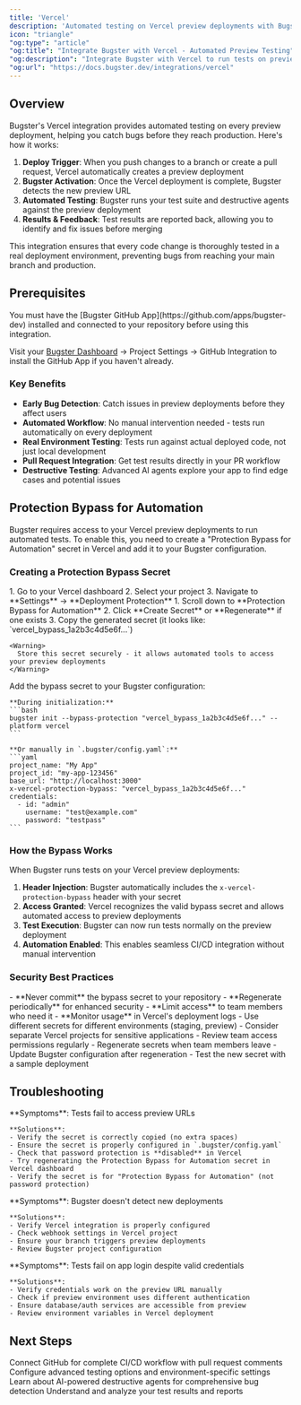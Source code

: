 ```yaml
---
title: 'Vercel'
description: 'Automated testing on Vercel preview deployments with Bugster'
icon: "triangle"
"og:type": "article"
"og:title": "Integrate Bugster with Vercel - Automated Preview Testing"
"og:description": "Integrate Bugster with Vercel to run tests on preview deployments, fail PRs on regressions, and automate quality checks with protection bypass configuration."
"og:url": "https://docs.bugster.dev/integrations/vercel"
---
```


## Overview

Bugster's Vercel integration provides automated testing on every preview deployment, helping you catch bugs before they reach production. Here's how it works:

1. **Deploy Trigger**: When you push changes to a branch or create a pull request, Vercel automatically creates a preview deployment
2. **Bugster Activation**: Once the Vercel deployment is complete, Bugster detects the new preview URL
3. **Automated Testing**: Bugster runs your test suite and destructive agents against the preview deployment
4. **Results & Feedback**: Test results are reported back, allowing you to identify and fix issues before merging

This integration ensures that every code change is thoroughly tested in a real deployment environment, preventing bugs from reaching your main branch and production.

## Prerequisites

<Warning>
You must have the [Bugster GitHub App](https://github.com/apps/bugster-dev) installed and connected to your repository before using this integration.
</Warning>

Visit your [Bugster Dashboard](https://app.bugster.dev) → Project Settings → GitHub Integration to install the GitHub App if you haven't already.

### Key Benefits

- **Early Bug Detection**: Catch issues in preview deployments before they affect users
- **Automated Workflow**: No manual intervention needed - tests run automatically on every deployment
- **Real Environment Testing**: Tests run against actual deployed code, not just local development
- **Pull Request Integration**: Get test results directly in your PR workflow
- **Destructive Testing**: Advanced AI agents explore your app to find edge cases and potential issues

## Protection Bypass for Automation

Bugster requires access to your Vercel preview deployments to run automated tests. To enable this, you need to create a "Protection Bypass for Automation" secret in Vercel and add it to your Bugster configuration.

### Creating a Protection Bypass Secret

<Steps>
  <Step title="Navigate to Project Settings">
    1. Go to your Vercel dashboard
    2. Select your project
    3. Navigate to **Settings** → **Deployment Protection**
  </Step>
  
  <Step title="Generate Protection Bypass for Automation Secret">
    1. Scroll down to **Protection Bypass for Automation**
    2. Click **Create Secret** or **Regenerate** if one exists
    3. Copy the generated secret (it looks like: `vercel_bypass_1a2b3c4d5e6f...`)
    
    <Warning>
      Store this secret securely - it allows automated tools to access your preview deployments
    </Warning>
  </Step>
  
  <Step title="Configure Bugster">
    Add the bypass secret to your Bugster configuration:
    
    **During initialization:**
    ```bash
    bugster init --bypass-protection "vercel_bypass_1a2b3c4d5e6f..." --platform vercel
    ```
    
    **Or manually in `.bugster/config.yaml`:**
    ```yaml
    project_name: "My App"
    project_id: "my-app-123456" 
    base_url: "http://localhost:3000"
    x-vercel-protection-bypass: "vercel_bypass_1a2b3c4d5e6f..."
    credentials:
      - id: "admin"
        username: "test@example.com"
        password: "testpass"
    ```
  </Step>
</Steps>

### How the Bypass Works

When Bugster runs tests on your Vercel preview deployments:

1. **Header Injection**: Bugster automatically includes the `x-vercel-protection-bypass` header with your secret
2. **Access Granted**: Vercel recognizes the valid bypass secret and allows automated access to preview deployments
3. **Test Execution**: Bugster can now run tests normally on the preview deployment
4. **Automation Enabled**: This enables seamless CI/CD integration without manual intervention

### Security Best Practices

<AccordionGroup>
  <Accordion title="Secret Management" icon="key">
    - **Never commit** the bypass secret to your repository
    - **Regenerate periodically** for enhanced security
    - **Limit access** to team members who need it
    - **Monitor usage** in Vercel's deployment logs
  </Accordion>
  
  <Accordion title="Environment Separation" icon="shield">
    - Use different secrets for different environments (staging, preview)
    - Consider separate Vercel projects for sensitive applications
    - Review team access permissions regularly
  </Accordion>
  
  <Accordion title="Secret Rotation" icon="refresh">
    - Regenerate secrets when team members leave
    - Update Bugster configuration after regeneration
    - Test the new secret with a sample deployment
  </Accordion>
</AccordionGroup>

## Troubleshooting

<AccordionGroup>
  <Accordion title="Bypass Secret Not Working">
    **Symptoms**: Tests fail to access preview URLs
    
    **Solutions**:
    - Verify the secret is correctly copied (no extra spaces)
    - Ensure the secret is properly configured in `.bugster/config.yaml`
    - Check that password protection is **disabled** in Vercel
    - Try regenerating the Protection Bypass for Automation secret in Vercel dashboard
    - Verify the secret is for "Protection Bypass for Automation" (not password protection)
  </Accordion>
  
  <Accordion title="Tests Not Running on Preview">
    **Symptoms**: Bugster doesn't detect new deployments
    
    **Solutions**:
    - Verify Vercel integration is properly configured
    - Check webhook settings in Vercel project
    - Ensure your branch triggers preview deployments
    - Review Bugster project configuration
  </Accordion>
  
  <Accordion title="Authentication Issues">
    **Symptoms**: Tests fail on app login despite valid credentials
    
    **Solutions**:
    - Verify credentials work on the preview URL manually
    - Check if preview environment uses different authentication
    - Ensure database/auth services are accessible from preview
    - Review environment variables in Vercel deployment
  </Accordion>
</AccordionGroup>

## Next Steps

<CardGroup cols={2}>
  <Card title="GitHub Integration" icon="github" href="/integrations/github">
    Connect GitHub for complete CI/CD workflow with pull request comments
  </Card>
  
  <Card title="Test Configuration" icon="gear" href="/configuration/advanced">
    Configure advanced testing options and environment-specific settings
  </Card>
  
  <Card title="Destructive Testing" icon="bomb" href="/commands/destructive">
    Learn about AI-powered destructive agents for comprehensive bug detection
  </Card>
  
  <Card title="Results Analysis" icon="chart-bar" href="/analysis/results">
    Understand and analyze your test results and reports
  </Card>
</CardGroup>